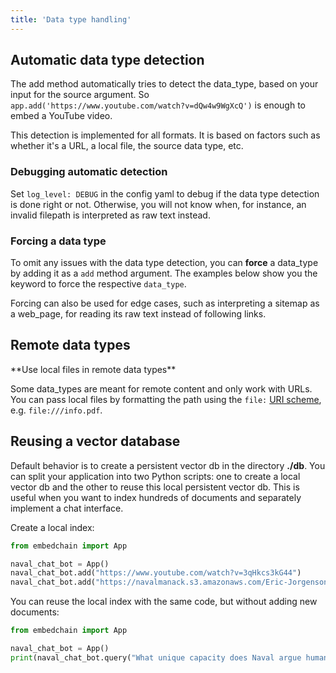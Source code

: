 ```yaml
---
title: 'Data type handling'
---
```


## Automatic data type detection

The add method automatically tries to detect the data_type, based on your input for the source argument. So `app.add('https://www.youtube.com/watch?v=dQw4w9WgXcQ')` is enough to embed a YouTube video.

This detection is implemented for all formats. It is based on factors such as whether it's a URL, a local file, the source data type, etc.

### Debugging automatic detection

Set `log_level: DEBUG` in the config yaml to debug if the data type detection is done right or not. Otherwise, you will not know when, for instance, an invalid filepath is interpreted as raw text instead.

### Forcing a data type

To omit any issues with the data type detection, you can **force** a data_type by adding it as a `add` method argument.
The examples below show you the keyword to force the respective `data_type`.

Forcing can also be used for edge cases, such as interpreting a sitemap as a web_page, for reading its raw text instead of following links.

## Remote data types

<Tip>
**Use local files in remote data types**

Some data_types are meant for remote content and only work with URLs.
You can pass local files by formatting the path using the `file:` [URI scheme](https://en.wikipedia.org/wiki/File_URI_scheme), e.g. `file:///info.pdf`.
</Tip>

## Reusing a vector database

Default behavior is to create a persistent vector db in the directory **./db**. You can split your application into two Python scripts: one to create a local vector db and the other to reuse this local persistent vector db. This is useful when you want to index hundreds of documents and separately implement a chat interface.

Create a local index:

```python
from embedchain import App

naval_chat_bot = App()
naval_chat_bot.add("https://www.youtube.com/watch?v=3qHkcs3kG44")
naval_chat_bot.add("https://navalmanack.s3.amazonaws.com/Eric-Jorgenson_The-Almanack-of-Naval-Ravikant_Final.pdf")
```

You can reuse the local index with the same code, but without adding new documents:

```python
from embedchain import App

naval_chat_bot = App()
print(naval_chat_bot.query("What unique capacity does Naval argue humans possess when it comes to understanding explanations or concepts?"))
```
